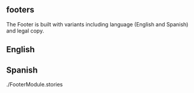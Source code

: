 



<Meta of={FooterStories} />

<Unstyled>
  <section>
    <h1>footers</h1>
    <p>
      The Footer is built with variants including language (English and Spanish) and legal copy.
    </p>
    <Primary of={FooterStories} />
    <Controls />
    <h2>English</h2>
    <Canvas
      of={FooterStories.English}
      additionalActions={[gitHubAction]}
      source={{ code: FooterEnglishCode }}
    />
    <h2>Spanish</h2>
    <Canvas
      of={FooterStories.Spanish}
      additionalActions={[gitHubAction]}
      source={{ code: FooterSpanishCode }}
    />
  </section>
</Unstyled>
./FooterModule.stories
